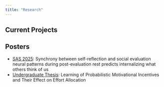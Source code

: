 ```yaml
---
title: "Research"
---
```


## Current Projects


## Posters
-   [SAS 2025](files/KM_SAS_2025.pdf): Synchrony between self-reflection and social evaluation neural patterns during post-evaluation rest predicts internalizing what others think of us
-   [Undergraduate Thesis](files/KM_Thesis_2023.pdf): Learning of Probabilistic Motivational Incentives and Their Effect on Effort Allocation